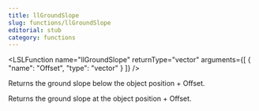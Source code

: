 ```yaml
---
title: llGroundSlope
slug: functions/llGroundSlope
editorial: stub
category: functions
---
```


<LSLFunction
	name="llGroundSlope"
	returnType="vector"
	arguments={[
	{
		"name": "Offset",
		"type": "vector"
	}
]}
/>

Returns the ground slope below the object position + Offset.

Returns the ground slope at the object position + Offset.
